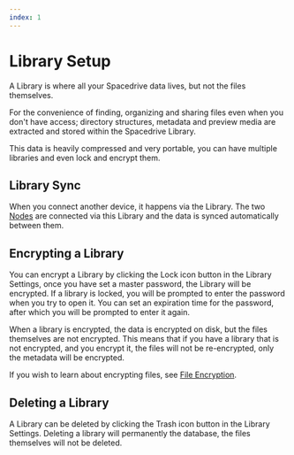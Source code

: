 ```yaml
---
index: 1
---
```


# Library Setup

A Library is where all your Spacedrive data lives, but not the files themselves.

For the convenience of finding, organizing and sharing files even when you don't have access; directory structures, metadata and preview media are extracted and stored within the Spacedrive Library.

This data is heavily compressed and very portable, you can have multiple libraries and even lock and encrypt them.

## Library Sync

<Notice type="warning" text="This feature is WIP" />

When you connect another device, it happens via the Library. The two [Nodes]() are connected via this Library and the data is synced automatically between them.

## Encrypting a Library

<Notice type="warning" text="This feature is WIP" />

You can encrypt a Library by clicking the Lock icon button in the Library Settings, once you have set a master password, the Library will be encrypted. If a library is locked, you will be prompted to enter the password when you try to open it. You can set an expiration time for the password, after which you will be prompted to enter it again.

When a library is encrypted, the data is encrypted on disk, but the files themselves are not encrypted. This means that if you have a library that is not encrypted, and you encrypt it, the files will not be re-encrypted, only the metadata will be encrypted.

If you wish to learn about encrypting files, see [File Encryption](#).

## Deleting a Library

A Library can be deleted by clicking the Trash icon button in the Library Settings. Deleting a library will permanently the database, the files themselves will not be deleted.
